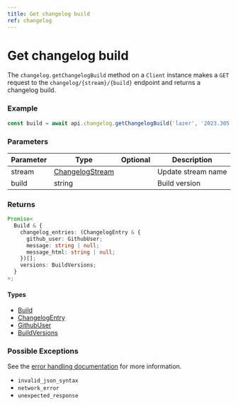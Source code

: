 ```yaml
---
title: Get changelog build
ref: changelog
---
```


# Get changelog build

The `changelog.getChangelogBuild` method on a `Client` instance makes a `GET` request to the `changelog/{stream}/{build}` endpoint and returns a changelog build.

### Example

```ts
const build = await api.changelog.getChangelogBuild('lazer', '2023.305.0');
```

### Parameters

| Parameter | Type                                            | Optional | Description        |
| --------- | ----------------------------------------------- | -------- | ------------------ |
| stream    | [ChangelogStream](/references/changelog-stream) |          | Update stream name |
| build     | string                                          |          | Build version      |

### Returns

```ts
Promise<
  Build & {
    changelog_entries: (ChangelogEntry & {
      github_user: GithubUser;
      message: string | null;
      message_html: string | null;
    })[];
    versions: BuildVersions;
  }
>;
```

#### Types

- [Build](/references/build)
- [ChangelogEntry](/references/changelog-entry)
- [GithubUser](/references/github-user)
- [BuildVersions](/references/build-versions)

### Possible Exceptions

See the [error handling documentation](/extras/error-handling) for more information.

- `invalid_json_syntax`
- `network_error`
- `unexpected_response`
